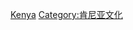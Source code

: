 {{Commons category|Education in Kenya}}

[[Category:非洲各国教育|Kenya]]
[[Category:肯尼亚文化|Category:肯尼亚文化]]